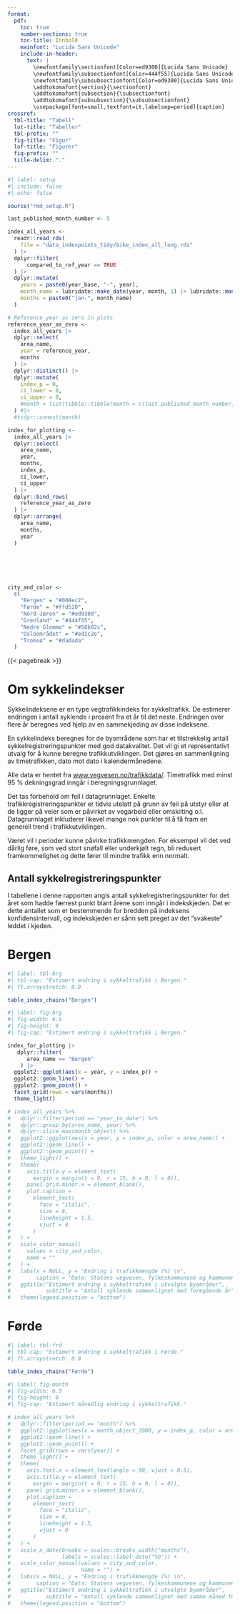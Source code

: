 ```yaml
---
format: 
  pdf:
    toc: true
    number-sections: true
    toc-title: Innhold
    mainfont: "Lucida Sans Unicode"
    include-in-header:
      text: |
        \newfontfamily\sectionfont[Color=ed9300]{Lucida Sans Unicode}
        \newfontfamily\subsectionfont[Color=444f55]{Lucida Sans Unicode}
        \newfontfamily\subsubsectionfont[Color=ed9300]{Lucida Sans Unicode}
        \addtokomafont{section}{\sectionfont}
        \addtokomafont{subsection}{\subsectionfont}
        \addtokomafont{subsubsection}{\subsubsectionfont}
        \usepackage[font=small,textfont=it,labelsep=period]{caption}
crossref: 
  tbl-title: "Tabell"
  lot-title: "Tabeller"
  tbl-prefix: ""
  fig-title: "Figur"
  lof-title: "Figurer"
  fig-prefix: ""
  title-delim: "."
---
```


```r
#| label: setup
#| include: false
#| echo: false

source("rmd_setup.R")

last_published_month_number <- 5

index_all_years <-
  readr::read_rds(
    file = "data_indexpoints_tidy/bike_index_all_long.rds"
  ) |> 
  dplyr::filter(
      compared_to_ref_year == TRUE
  ) |> 
  dplyr::mutate(
    years = paste0(year_base, "-", year),
    month_name = lubridate::make_date(year, month, 1) |> lubridate::month(label = TRUE),
    months = paste0("jan-", month_name)
  )

# Reference year as zero in plots
reference_year_as_zero <-
  index_all_years |> 
  dplyr::select(
    area_name,
    year = reference_year,
    months
  ) |> 
  dplyr::distinct() |> 
  dplyr::mutate(
    index_p = 0,
    ci_lower = 0,
    ci_upper = 0,
    #month = list(tibble::tibble(month = c(last_published_month_number, 12)))
  ) #|> 
  #tidyr::unnest(month)

index_for_plotting <-
  index_all_years |> 
  dplyr::select(
    area_name,
    year,
    months,
    index_p,
    ci_lower,
    ci_upper
  ) |> 
  dplyr::bind_rows(
    reference_year_as_zero
  ) |> 
  dplyr::arrange(
    area_name,
    months,
    year
  )






city_and_color <-
  c(
    "Bergen" = "#008ec2",
    "Førde" = "#ffd520",
    "Nord-Jæren" = "#ed9300",
    "Grenland" = "#444f55",
    "Nedre Glomma" = "#58b02c",
    "Osloområdet" = "#ed1c2e",
    "Tromsø" = "#dadada"
  )
```

\listoftables

\listoffigures

{{< pagebreak >}}


# Om sykkelindekser
Sykkelindeksene er en type vegtrafikkindeks for sykkeltrafikk. De estimerer endringen i antall syklende i prosent fra et år til det neste. Endringen over flere år beregnes ved hjelp av en sammekjeding av disse indeksene.

En sykkelindeks beregnes for de byområdene som har et tilstrekkelig antall sykkelregistreringspunkter med god datakvalitet. Det vil gi et representativt utvalg for å kunne beregne trafikkutviklingen. Det gjøres en sammenligning av timetrafikken, dato mot dato i kalendermånedene.

Alle data er hentet fra [www.vegvesen.no/trafikkdata/](https://www.vegvesen.no/trafikkdata/). Timetrafikk med minst 95 % dekningsgrad inngår i beregningsgrunnlaget.

Det tas forbehold om feil i datagrunnlaget. Enkelte trafikkregistreringspunkter er tidvis utelatt på grunn av feil på utstyr eller at de ligger på veier som er påvirket av vegarbeid eller omskilting o.l. Datagrunnlaget inkluderer likevel mange nok punkter til å få fram en generell trend i trafikkutviklingen.

Været vil i perioder kunne påvirke trafikkmengden. For eksempel vil det ved dårlig føre, som ved stort snøfall eller underkjølt regn, bli redusert framkommelighet og dette fører til mindre trafikk enn normalt.


## Antall sykkelregistreringspunkter
I tabellene i denne rapporten angis antall sykkelregistreringspunkter for det året som hadde færrest punkt blant årene som inngår i indekskjeden. Det er dette antallet som er bestemmende for bredden på indeksens konfidensintervall, og indekskjeden er sånn sett preget av det "svakeste" leddet i kjeden.


# Bergen

```r
#| label: tbl-brg
#| tbl-cap: "Estimert endring i sykkeltrafikk i Bergen."
#| ft.arraystretch: 0.9

table_index_chains("Bergen")
```



```r
#| label: fig-brg
#| fig-width: 6.5
#| fig-height: 6
#| fig-cap: "Estimert endring i sykkeltrafikk i Bergen."

index_for_plotting |> 
   dplyr::filter(
      area_name == "Bergen"
    ) |>
  ggplot2::ggplot(aes(x = year, y = index_p)) +
  ggplot2::geom_line() +
  ggplot2::geom_point() +
  facet_grid(rows = vars(months))
  theme_light()

# index_all_years %>% 
#   dplyr::filter(period == "year_to_date") %>% 
#   dplyr::group_by(area_name, year) %>% 
#   dplyr::slice_max(month_object) %>% 
#   ggplot2::ggplot(aes(x = year, y = index_p, color = area_name)) +
#   ggplot2::geom_line() +
#   ggplot2::geom_point() +
#   theme_light() +
#   theme(
#     axis.title.y = element_text(
#       margin = margin(t = 0, r = 15, b = 0, l = 0)),
#     panel.grid.minor.x = element_blank(),
#     plot.caption =
#       element_text(
#         face = "italic",
#         size = 8,
#         lineheight = 1.5,
#         vjust = 0
#       )
#   ) +
#   scale_color_manual(
#     values = city_and_color,
#     name = ""
#   ) +
#   labs(x = NULL, y = "Endring i trafikkmengde (%) \n",
#        caption = "Data: Statens vegvesen, fylkeskommunene og kommunene") +
#   ggtitle("Estimert endring i sykkeltrafikk i utvalgte byområder",
#           subtitle = "Antall syklende sammenlignet med foregående år") +
#   theme(legend.position = "bottom")
```


# Førde

```r
#| label: tbl-frd
#| tbl-cap: "Estimert endring i sykkeltrafikk i Førde."
#| ft.arraystretch: 0.9

table_index_chains("Førde")
```



```r
#| label: fig-month
#| fig-width: 6.5
#| fig-height: 6
#| fig-cap: "Estimert månedlig endring i sykkeltrafikk."

# index_all_years %>% 
#   dplyr::filter(period == "month") %>% 
#   ggplot2::ggplot(aes(x = month_object_2000, y = index_p, color = area_name)) +
#   ggplot2::geom_line() +
#   ggplot2::geom_point() +
#   facet_grid(rows = vars(year)) +
#   theme_light() +
#   theme(
#     axis.text.x = element_text(angle = 90, vjust = 0.5),
#     axis.title.y = element_text(
#       margin = margin(t = 0, r = 15, b = 0, l = 0)),
#     panel.grid.minor.x = element_blank(),
#     plot.caption =
#       element_text(
#         face = "italic",
#         size = 8,
#         lineheight = 1.5,
#         vjust = 0
#       )
#   ) +
#   scale_x_date(breaks = scales::breaks_width("months"),
#                labels = scales::label_date("%b")) +
#   scale_color_manual(values = city_and_color,
#                      name = "") +
#   labs(x = NULL, y = "Endring i trafikkmengde (%) \n",
#        caption = "Data: Statens vegvesen, fylkeskommunene og kommunene") +
#   ggtitle("Estimert endring i sykkeltrafikk i utvalgte byområder",
#           subtitle = "Antall syklende sammenlignet med samme måned foregående år") +
#   theme(legend.position = "bottom")
```



